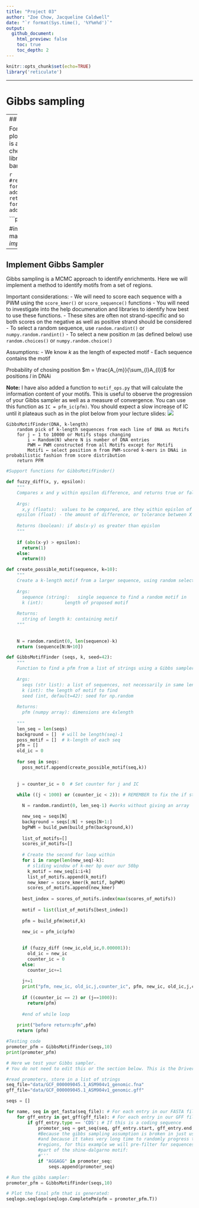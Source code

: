 ```yaml
---
title: "Project 03"
author: "Zoe Chow, Jacqueline Caldwell"
date: "`r format(Sys.time(), '%Y%m%d')`"
output:
  github_document:
    html_preview: false
    toc: true
    toc_depth: 2
---
```


```r
knitr::opts_chunk$set(echo=TRUE)
library('reticulate')
```

---

# Gibbs sampling

---
## Imports

For this project, it tasks you with creating a sequence logo to plot the motif sequences identified through your algorithm.
This is a very minor portion of the project and is best used for checking your work. That means that if you cannot get the library
that you are about to install to work, don't worry. At a bare minimum, you only need `numpy` to complete this project.

```r
#reticulate::conda_install(packages=c('pdf2svg',"seqlogo"), forge=TRUE, channel="bioconda",conda="auto", additional_install_args="--solver=libmamba")
reticulate::conda_install(packages=c("seqlogo"), forge=TRUE, channel="bioconda",conda="auto", additional_install_args="--solver=libmamba")
```


```python
import numpy as np
import random
import seqlogo

#import function for building sequence motif & idenfitying seqs matching to motif
from data_readers import *
from seq_ops import get_seq
from motif_ops import *
```

---
## Implement Gibbs Sampler


Gibbs sampling is a MCMC approach to identify enrichments. Here we will implement a method to identify motifs from a set of regions. 

Important considerations:
- We will need to score each sequence with a PWM using the `score_kmer()` or `score_sequence()` functions
    - You will need to investigate into the help documenation and libraries to identify how best to use these functions. 
- These sites are often not strand-specific and so both scores on the negative as well as positive strand should be considered
- To select a random sequence, use `random.randint()` or `numpy.random.randint()`
- To select a new position $m$ (as defined below) use `random.choices()` or `numpy.random.choice()`  

Assumptions: 
- We know $k$ as the length of expected motif
- Each sequence contains the motif


Probability of chosing position $m = \frac{A_{m}}{\sum_{l}A_{l}}$ for positions $l$ in DNAi


**Note:** I have also added a function to `motif_ops.py` that will calculate the information content of your motifs. This is useful to observe the progression of your Gibbs sampler as well as a measure of convergence. You can use this function as `IC = pfm_ic(pfm)`. You should expect a slow increase of IC until it plateaus such as in the plot below from your lecture slides:   ![]('figures/Gibbs_Sampling.png')


```
GibbsMotifFinder(DNA, k-length)
    random pick of k-length sequences from each line of DNA as Motifs
    for j ← 1 to 10000 or Motifs stops changing
        i ← Random(N) where N is number of DNA entries
        PWM ← PWM constructed from all Motifs except for Motifi
        Motifi ← select position m from PWM-scored k-mers in DNAi in probabilistic fashion from score distribution
    return PFM
```

```python
#Support functions for GibbsMotifFinder()

def fuzzy_diff(x, y, epsilon):
    """
    Compares x and y within epsilon difference, and returns true or false
  
    Args:
      x,y (floats):  values to be compared, are they within epislon of each other if so function returns TRUE, otherwise, returns FALSE
    epsilon (float) - the amount of difference, or tolerance between X & Y that we will allow
    
    Returns (boolean): if abs(x-y) os greater than epislon
    """
    
    if (abs(x-y) > epsilon):
      return(1)
    else:
      return(0)
```


```python
def create_possible_motif(sequence, k=10):
    """
    Create a k-length motif from a larger sequence, using random selection
      
    Args:
      sequence (string):   single sequence to find a random motif in
      k (int):        length of proposed motif
        
    Returns:
      string of length k: containing motif 
    """
          
          
    N = random.randint(0, len(sequence)-k)
    return (sequence[N:N+10])

```


```python
def GibbsMotifFinder (seqs, k, seed=42):
    """
    Function to find a pfm from a list of strings using a Gibbs sampler
  
    Args: 
      seqs (str list): a list of sequences, not necessarily in same lengths
      k (int): the length of motif to find
      seed (int, default=42): seed for np.random
    
    Returns:
      pfm (numpy array): dimensions are 4xlength
      
    """
    len_seq = len(seqs)
    background = []  # will be length(seq)-1
    poss_motif = []  # k-length of each seq
    pfm = []
    old_ic = 0
      
    for seq in seqs:
      poss_motif.append(create_possible_motif(seq,k))
    
        
    j = counter_ic = 0  # Set counter for j and IC
    
    while ((j < 1000) or (counter_ic < 2)): # REMEMBER to fix the if statement below 

      N = random.randint(0, len_seq-1) #works without giving an array

      new_seq = seqs[N]
      background = seqs[:N] + seqs[N+1:]
      bgPWM = build_pwm(build_pfm(background,k))
        
      list_of_motifs=[]
      scores_of_motifs=[]
        
      # Create the second for loop within 
      for i in range(len(new_seq)-k):  
        # sliding window of k-mer bp over our 50bp
        k_motif = new_seq[i:i+k]
        list_of_motifs.append(k_motif)
        new_kmer = score_kmer(k_motif, bgPWM)
        scores_of_motifs.append(new_kmer)  
            
      best_index = scores_of_motifs.index(max(scores_of_motifs))  
            
      motif = list(list_of_motifs[best_index])
            
      pfm = build_pfm(motif,k)
           
      new_ic = pfm_ic(pfm) 

            
      if (fuzzy_diff (new_ic,old_ic,0.000001)):
        old_ic = new_ic
        counter_ic = 0
      else:
        counter_ic+=1
                
      j+=1
      print("pfm, new_ic, old_ic,j,counter_ic", pfm, new_ic, old_ic,j,counter_ic)
     
      if ((counter_ic == 2) or (j==1000)):
        return(pfm)
      
      #end of while loop
                
    print("before return:pfm",pfm)
    return (pfm)

#Testing code
promoter_pfm = GibbsMotifFinder(seqs,10)
print(promoter_pfm)
```




```python
# Here we test your Gibbs sampler.
# You do not need to edit this or the section below. This is the Driver program

#read promoters, store in a list of strings
seq_file="data/GCF_000009045.1_ASM904v1_genomic.fna"
gff_file="data/GCF_000009045.1_ASM904v1_genomic.gff"

seqs = []

for name, seq in get_fasta(seq_file): # For each entry in our FASTA file
    for gff_entry in get_gff(gff_file): # For each entry in our GFF file
        if gff_entry.type == 'CDS': # If this is a coding sequence
            promoter_seq = get_seq(seq, gff_entry.start, gff_entry.end, gff_entry.strand, 50) # Extract 50 bp as a promoter             #'''
            #Because the gibbs sampling assumption is broken in just using promoters,
            #and because it takes very long time to randomly progress through so many
            #regions, for this example we will pre-filter for sequences that all contain
            #part of the shine-dalgarno motif:
            #'''
            if "AGGAGG" in promoter_seq:
                seqs.append(promoter_seq)
```


```python
# Run the gibbs sampler:
promoter_pfm = GibbsMotifFinder(seqs,10)

# Plot the final pfm that is generated: 
seqlogo.seqlogo(seqlogo.CompletePm(pfm = promoter_pfm.T))
```
